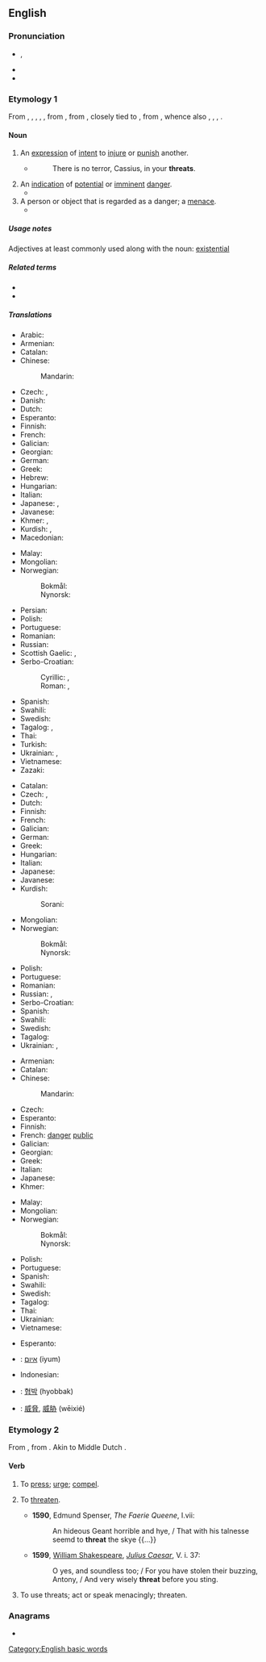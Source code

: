 {{also|Threat|þreat}}
==English==

===Pronunciation===
* {{a|UK|US}} {{enPR|thrĕt}}, {{IPA|/θɹɛt/|lang=en}}
* {{audio|en-us-threat.ogg|Audio (US)|lang=en}}
* {{rhymes|ɛt|lang=en}}

===Etymology 1===
From {{inh|en|enm|threte}}, {{m|enm|thret}}, {{m|enm|thrat}}, {{m|enm|thræt}}, {{m|enm|threat}}, from {{inh|en|ang|þrēat|t=crowd, swarm, troop, army, press; pressure, trouble, calamity, oppression, force, violence, threat}}, from {{inh|en|gem-pro|*þrautaz}}, closely tied to {{cog|gem-pro|*þrautą|t=displeasure, complaint, grievance, labour, toil}}, from {{der|en|ine-pro|*trewd-|t=to squeeze, push, press}}, whence also {{cog|gml|drōt|t=threat, menace, danger}}, {{cog|gmh|drōz|t=annoyance, disgust, horror, terror, fright}}, {{cog|is|þraut|t=struggle, labour, distress}}, {{cog|la|trūdō|t=push|pos=verb}}.

====Noun====
{{en-noun}}

# An [[expression]] of [[intent]] to [[injure]] or [[punish]] another.
#* {{w|William Shakespeare}}
#*: There is no terror, Cassius, in your '''threats'''.
# An [[indication]] of [[potential]] or [[imminent]] [[danger]].
#* {{quote-magazine|year=2013|month=May-June|author=[http://www.americanscientist.org/authors/detail/katrina-g-claw Katrina G. Claw]
|title=[http://www.americanscientist.org/issues/feature/2013/3/rapid-evolution-in-eggs-and-sperm Rapid Evolution in Eggs and Sperm]
|volume=101|issue=3|magazine={{w|American Scientist}}
|passage=Many genes with reproductive roles also have antibacterial and immune functions, which indicate that the '''threat''' of microbial attack on the sperm or egg may be a major influence on rapid evolution during reproduction.}}
# A person or object that is regarded as a danger; a [[menace]].
#* {{quote-journal|date=September 2, 2011|author=Phil McNulty|work=BBC
|title=[http://news.bbc.co.uk/sport2/hi/football/14770875.stm Bulgaria 0-3 England]
|passage=Rooney's United team-mate Chris Smalling was given his debut at right-back and was able to adjust to the international stage in relatively relaxed fashion as Bulgaria barely posed a '''threat''' of any consequence.}}

=====Usage notes=====
Adjectives at least commonly used along with the noun: [[existential]]

=====Related terms=====
* {{l|en|threaten}}
* {{l|en|threatening}}

=====Translations=====
{{trans-top|expression of intent to injure or punish another}}
* Arabic: {{t|ar|تَهْدِيد|m}}
* Armenian: {{t+|hy|սպառնալիք}}
* Catalan: {{t+|ca|amenaça|f}}
* Chinese:
*: Mandarin: {{t-needed|cmn}}
* Czech: {{t+|cs|hrozba|f}}, {{t+|cs|výhrůžka|f}}
* Danish: {{t|da|trussel|c}}
* Dutch: {{t+|nl|bedreiging}}
* Esperanto: {{t|eo|minaco}}
* Finnish: {{t+|fi|uhkaus}}
* French: {{t+|fr|menace|f}}
* Galician: {{t|gl|ameaza}}
* Georgian: {{t-needed|ka}}
* German: {{t+|de|Drohung|f}}
* Greek: {{t+|el|απειλή|f}}
* Hebrew: {{t+|he|איום|m|tr=iyum|sc=Hebr}}
* Hungarian: {{t+|hu|fenyegetés}}
* Italian: {{t+|it|minaccia|f}}
* Japanese: {{t|ja|脅迫|tr=kyōhaku}}, {{t|ja|脅かし|tr=odokashi}}
* Javanese: {{t|jv|inciman}}
* Khmer: {{t|km|ការគំរាមកំហែង|tr=kaa kumriem kɑmhaeŋ|sc=Khmr}}, {{t|km|សំដីឈ្លានពាន|tr=sɑmdəy clien-pien|sc=Khmr}}
* Kurdish: {{t+|ku|tehdît}}, {{t+|ku|gef}}
* Macedonian: {{t|mk|закана|f}}
{{trans-mid}}
* Malay: {{t|ms|ugutan}}
* Mongolian: {{t+|mn|занал}}
* Norwegian:
*: Bokmål: {{t+|nb|trussel|m}}
*: Nynorsk: {{t|nn|trussel|m}}
* Persian: {{t+|fa|تهدید|tr=tahdid}}
* Polish: {{t+|pl|groźba|f}}
* Portuguese: {{t+|pt|ameaça}}
* Romanian: {{t+|ro|amenințare|f}}
* Russian: {{t+|ru|угро́за|f}}
* Scottish Gaelic: {{t|gd|bagairt|f}}, {{t|gd|bagradh|m}}
* Serbo-Croatian:
*: Cyrillic: {{t|sh|пријетња|sc=Cyrl}}, {{t|sh|претња|f|sc=Cyrl}}
*: Roman: {{t+|sh|prijetnja|f}}, {{t|sh|pretnja|f}}
* Spanish: {{t+|es|amenaza|f}}
* Swahili: {{t+|sw|tisho}}
* Swedish: {{t+|sv|hot|n}}
* Tagalog: {{t+|tl|bala}}, {{t|tl|banta}}
* Thai: {{t-needed|th}}
* Turkish: {{t+|tr|tehdit}}
* Ukrainian: {{t|uk|погро́за|f|sc=Cyrl}}, {{t|uk|загро́за|f|sc=Cyrl}} {{qualifier|rare}}
* Vietnamese: {{t-needed|vi}}
* Zazaki: {{t|zza|gef}}
{{trans-bottom}}

{{trans-top|indication of imminent danger}}
* Catalan: {{t+|ca|amenaça|f}}
* Czech: {{t+|cs|hrozba|f}}, {{t|cs|ohrožení|n}}
* Dutch: {{t+|nl|bedreiging|f}}
* Finnish: {{t+|fi|uhka}}
* French: {{t+|fr|menace}}
* Galician: {{t|gl|ameaza|f}}
* German: {{t+|de|Bedrohung|f}}
* Greek: {{t+|el|απειλή|f}}
* Hungarian: {{t+|hu|veszély}}
* Italian: {{t+|it|minaccia|f}}
* Japanese: {{t|ja|脅威|tr=kyōi}}
* Javanese: {{t|jv|bebaya}}
* Kurdish:
*: Sorani: {{t+|ku|هه‌ڕه‌شه‌|sc=ku-Arab}}
{{trans-mid}}
* Mongolian: {{t|mn|аюул занал}}
* Norwegian:
*: Bokmål: {{t+|nb|trussel|m}}
*: Nynorsk: {{t|nn|trussel|m}}
* Polish: {{t+|pl|zagrożenie|n}}
* Portuguese: {{t+|pt|ameaça}}
* Romanian: {{t+|ro|amenințare|f}}
* Russian: {{t+|ru|угро́за|f}}, {{t+|ru|опа́сность|f}}
* Serbo-Croatian: {{t+|sh|prijetnja|f}}
* Spanish: {{t+|es|amenaza|f}}
* Swahili: {{t+|sw|tisho}}
* Swedish: {{t+|sv|hot|n}}
* Tagalog: {{t|tl|banta}}
* Ukrainian: {{t|uk|загро́за|f|sc=Cyrl}}, {{t|uk|небезпе́ка|f|sc=Cyrl}}
{{trans-bottom}}

{{trans-top|person regarded as a danger}}
* Armenian: {{t-needed|hy}}
* Catalan: {{t+|ca|amenaça|f}}
* Chinese:
*: Mandarin: {{t-needed|cmn}}
* Czech: {{t+|cs|hrozba}}
* Esperanto: {{t|eo|minaculo}}
* Finnish: {{t+|fi|uhka}}
* French: [[danger]] [[public]] {{g|m}}
* Galician: {{t|gl|ameaza|f}}
* Georgian: {{t-needed|ka}}
* Greek: {{t+|el|απειλή|f}}
* Italian: {{t+|it|minaccia|f}}
* Japanese: {{t|ja|脅威|tr=kyōi}}
* Khmer: {{t+|km|សីហលោ|tr=sǝyha’loo|sc=Khmr}}
{{trans-mid}}
* Malay: {{t|ms|ancaman}}
* Mongolian: {{t-needed|mn}}
* Norwegian:
*: Bokmål: {{t+|nb|trussel|m}}
*: Nynorsk: {{t|nn|trussel|m}}
* Polish: {{t+|pl|zagrożenie|n}}
* Portuguese: {{t+|pt|ameaça}}
* Spanish: {{t+|es|amenaza|f}}
* Swahili: {{t+|sw|tisho}}
* Swedish: {{t+|sv|hot|n}}
* Tagalog: {{t|tl|banta}}
* Thai: {{t-needed|th}}
* Ukrainian: {{t|uk|загро́за|f|sc=Cyrl}}
* Vietnamese: {{t-needed|vi}}
{{trans-bottom}}

{{checktrans-top}}
* Esperanto: {{t-check|eo|minaco}}
* {{ttbc|he}}: [[איום]] (iyum)
* Indonesian: {{t-check|id|ancam|alt=ancaman}}
{{trans-mid}}
* {{ttbc|ko}}: [[협박]] (hyobbak)
* {{ttbc|cmn}}: [[威脅]], [[威胁]] (wēixié)
{{trans-bottom}}

===Etymology 2===
From {{etyl|enm|en}} {{m|enm|threten}}, from {{etyl|ang|en}} {{m|ang|þrēatian||to press, oppress, repress, correct, threaten}}. Akin to Middle Dutch {{m|dum|drōten||to threaten}}.

====Verb====
{{en-verb}}

# {{lb|en|transitive}} To [[press]]; [[urge]]; [[compel]].
# {{lb|en|transitive|archaic}} To [[threaten]].
#* '''1590''', Edmund Spenser, ''The Faerie Queene'', I.vii:
#*: An hideous Geant horrible and hye, / That with his talnesse seemd to '''threat''' the skye {{...}}
#* '''1599''', [[w: William Shakespeare|William Shakespeare]], ''[[s: The Tragedy of Julius Caesar (unsourced edition)/Act V|Julius Caesar]]'', V. i. 37:
#*: O yes, and soundless too; / For you have stolen their buzzing, Antony, / And very wisely '''threat''' before you sting.
# {{lb|en|intransitive}} To use threats; act or speak menacingly; threaten.

===Anagrams===
* {{anagrams|en|Hatter|hatter|rateth|that're}}

[[Category:English basic words]]